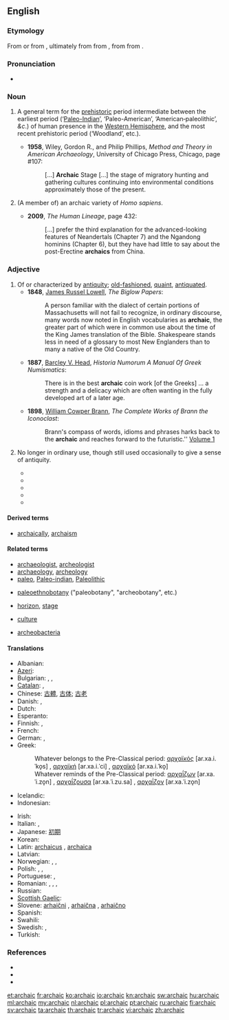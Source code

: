 ==English==

===Etymology===
From {{term|archaism||ancient or obsolete phrase or expression}} or from {{etyl|fr}} {{term|archaïque||lang=fr}}, ultimately from {{etyl|grc}} {{term|ἀρχαικός||old-fashioned|tr=arkhaikos|lang=grc|sc=polytonic}} from {{term|ἀρχαῖος||from the beginning, antiquated, ancient, old|tr=arkhaios|lang=grc|sc=polytonic}}, from {{term|ἀρχή||beginning, origin|tr=arkhē|lang=grc|sc=polytonic}} from {{term|ἄρχω||I am first|tr=arkhō|lang=grc|sc=polytonic}}.

===Pronunciation===
* {{a|US}} {{IPA|/ɑɹˈkejɪk/}}

===Noun===
{{en-noun}}

# {{context|archaeology|US|usually capitalized}} A general term for the [[prehistoric]] period intermediate between the earliest period (‘[http://en.wikipedia.org/wiki/Paleo-Indian Paleo-Indian]’, ‘Paleo-American’, ‘American‐paleolithic’, ''&c''.) of human presence in the [[Western Hemisphere]], and the most recent prehistoric period (‘Woodland’, etc.).<!-- needs links to Wikipedia entries -->
#* '''1958''', Wiley, Gordon R., and Philip Phillips, ''Method and Theory in American Archaeology'', University of Chicago Press, Chicago, page #107:
#*: [...] '''Archaic''' Stage [...] the stage of migratory hunting and gathering cultures continuing into environmental conditions approximately those of the present.
# {{context|paleoanthropology}} (A member of) an archaic variety of ''Homo sapiens''.
#* '''2009''', ''The Human Lineage'', page 432:
#*: [...] prefer the third explanation for the advanced-looking features of Neandertals (Chapter 7) and the Ngandong hominins (Chapter 6), but they have had little to say about the post-Erectine '''archaics''' from China.

===Adjective===
{{en-adj}}

# Of or characterized by [[antiquity]]; [[old-fashioned]], [[quaint]], [[antiquated]].
#* '''1848''', [[w:James Russel Lowell|James Russel Lowell]], ''The Biglow Papers'':
#*: A person familiar with the dialect of certain portions of Massachusetts will not fail to recognize, in ordinary discourse, many words now noted in English vocabularies as '''archaic''', the greater part of which were in common use about the time of the King James translation of the Bible. Shakespeare stands less in need of a glossary to most New Englanders than to many a native of the Old Country.
#* '''1887''', [[w:Barcley V. Head|Barcley V. Head]], ''Historia Numorum A Manual Of Greek Numismatics'':
#*: There is in the best '''archaic''' coin work [of the Greeks] ... a strength and a delicacy which are often wanting in the fully developed art of a later age.
#* '''1898''', [[w:William Cowper Brann|William Cowper Brann]], ''The Complete Works of Brann the Iconoclast'':
#*: Brann's compass of words, idioms and phrases harks back to the '''archaic''' and reaches forward to the futuristic.'' [http://etext.virginia.edu/etcbin/ot2www-pubeng?specfile=/texts/english/modeng/publicsearch/modengpub.o2w&act=surround&offset=106379045&tag=Brann,+William+Cowper:+The+Complete+Works+of+Brann+the+Iconoclast,+Volume+1,+1898&query=archaic&id=Bra1Ico Volume 1]
# {{context|of words}} No longer in ordinary use, though still used occasionally to give a sense of antiquity.
#* {{quote-book|title=The faerie queene: Book 1|page=lxi|author=Harrington Hugh Melville Percival|year=1893|chapter=Introduction|passage=The language of the Faerie Queene was made '''archaic''' Language:— in order to be in keeping with the chivalry of bygone ages that formed its subject.}}
#* {{quote-journal|url=http://books.google.com/books?id=1wouAAAAYAAJ&pg=PA23&dq=archaic+word|language|construction|vocabulary|phrase|verb&hl=en&ei=5M7ZTK-eC8Xflge5jrHNCw&sa=X&oi=book_result&ct=result&resnum=4&ved=0CD4Q6AEwAzgK#v=onepage&q=archaic%20word|language|construction|vocabulary|phrase|verb&f=false|journal=The Writer|year=1900|volume=13|page=23|title=The Revival of Old English Words|author=Mary Hall Leonard|passage=Almost every writer of power will occasionally use with strong effect an '''archaic''' term that he has unearthed from the treasures of the older English vocabulary. This is especially true of poets, who recognize that the unusualness of the '''archaic''' word will sometimes heighten the poetic effect.}}
#* {{quote-book|title=Orality and Literacy: the technologizing of the word|page=46|author=[[w:Walter J. Ong|Walter J. Ong]]|year=1982|passage=When generations pass and the object or institution referred to by the '''archaic''' word is no longer part of present, lived experience, though the word has been retained, its meaning is commonly altered or simply vanishes. African talking drums, as used for example among theas used for example among the Lokele in eastern Zaire, speak in elaborate formulas that preserve certain '''archaic''' words which the drummers can vocalize but whose meaning they no longer know.}}
#* {{quote-book|title=Decameron|page=lxvi|chapter=Editor's Introduction|year=2005|passage=his resistance to censorship blends nicely with his scorn for the common folk, so a limited edition, in beautiful '''archaic''' language incomprehensible to the masses, of rude or blasphemous material such as one can find in the Decameron, would simultaneously satisfy both impulses.|author=Cormac Ó Cuilleanáin}}
#* {{quote-book|chapter=Introduction|author=Susan F. Beegel|title=Cup of gold: a life of Sir Henry Morgan, buccaneer|page=xx|John Steinbeck|passage=Cabell also uses a kind of stylistic dissonance to reinforce his novel's thematic ironies at the sentence level. An inflated speech in '''archaic''' language might end with a modern pinprick: "And so on, and so on!"|year=2008}}
====Derived terms====
* [[archaically]], [[archaism]]

====Related terms====
{{rel-top|}}
* [[archaeologist]], [[archeologist]]
* [[archaeology]], [[archeology]]
* [[paleo]], [[Paleo-indian]], [[Paleolithic]]
{{rel-mid}}
* [[paleoethnobotany]] ("paleobotany", "archeobotany", etc.)
* {{archeology}} [[horizon]], [[stage]]
* {{anthropology}} [[culture]]
* [[archeobacteria]]
{{rel-bottom}}

====Translations====
{{trans-top|old-fashioned or antiquated}}
* Albanian: {{t+|sq|arkaik|xs=Albanian}}
* [[Azeri]]: {{t|az|arxaik}}
* Bulgarian: {{t+|bg|стар}}, {{t|bg|древен}}, {{t|bg|архаичен}}
* [[Catalan]]: {{t|ca|arcaic|m}}, {{t-|ca|arcaica|f}}
* Chinese: [[古體]], [[古体]]; [[古老]]
* Danish: {{t|da|gammeldags}}, {{t|da|fortidig}}
* Dutch: {{t+|nl|archaïsch}}
* Esperanto: {{t|eo|arkaika}}
* Finnish: {{t-|fi|antiikkinen}}, {{t+|fi|vanhahtava}}
* French: {{t+|fr|archaïque|m|f}}
* German: {{t+|de|archaisch}}, {{t+|de|veraltet}}
* Greek:
*: Whatever belongs to the Pre-Classical period: [[αρχαϊκός]] [ar.xa.i.ˈko̞s] {{m}}, [[αρχαϊκή]] [ar.xa.i.ˈci] {{f}}, [[αρχαϊκό]] [ar.xa.i.ˈko̞] {{n}}
*: Whatever reminds of the Pre-Classical period: [[αρχαΐζων]] [ar.xa.ˈi.zo̞n] {{m}}, [[αρχαΐζουσα]] [ar.xa.ˈi.zu.sa] {{f}}, [[αρχαΐζον]] [ar.xa.ˈi.zo̞n] {{n}}
* Icelandic: {{t+|is|gamaldags}}
* Indonesian: {{t|id|arkais|xs=Indonesian}}
{{trans-mid}}
* Irish: {{t-|ga|ársa|xs=Irish}}
* Italian: {{t+|it|arcaico|m}}, {{t+|it|arcaica|f}}
* Japanese: [[初期]]
* Korean: {{t|ko|고대적|tr=godaejeok|sc=Hang}}
* Latin: [[archaicus]] {{m}}, [[archaica]] {{f}}
* Latvian: {{t|lv|veclaicīgs|xs=Latvian}}
* Norwegian: {{t-|no|arkaisk}}, {{t|no|gammeldags}}, {{t|no|foreldet}}
* Polish: {{t-|pl|archaiczny|m}}, {{t|pl|archaiczna|f}}, {{t|pl|archaiczne|n}}
* Portuguese: {{t+|pt|arcaico|m}}, {{t-|pt|arcaica|f}}
* Romanian: {{t|ro|arhaic|m|n}}, {{t|ro|arhaici|m|p}}, {{t|ro|arhaică|f}}, {{t|ro|învechit|m|n}}
* Russian: {{t|ru|архаичный|sc=Cyrl|tr=arxaíčnyj}}
* [[Scottish Gaelic]]: {{t-|gd|àrsaidh|xs=Scottish Gaelic}}
* Slovene: [[arhaični]] {{m}}, [[arhaična]] {{f}}, [[arhaično]] {{n}}
* Spanish: {{t+|es|arcaico}}
* Swahili: {{t+|sw|dinari|xs=Swahili}}
* Swedish: {{t+|sv|arkaisk}}, {{t+|sv|ålderdomlig}}
* Turkish: {{t+|tr|antik}}
{{trans-bottom}}

===References===
* {{R:Webster 1913}}
* {{R:Century 1914}}
* {{R:Oxford 1998}}

[[et:archaic]]
[[fr:archaic]]
[[ko:archaic]]
[[io:archaic]]
[[kn:archaic]]
[[sw:archaic]]
[[hu:archaic]]
[[ml:archaic]]
[[my:archaic]]
[[nl:archaic]]
[[pl:archaic]]
[[pt:archaic]]
[[ru:archaic]]
[[fi:archaic]]
[[sv:archaic]]
[[ta:archaic]]
[[th:archaic]]
[[tr:archaic]]
[[vi:archaic]]
[[zh:archaic]]